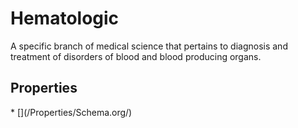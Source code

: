 
# Hematologic

A specific branch of medical science that pertains to diagnosis and treatment of disorders of blood and blood producing organs.

## Properties

<Grid>
* [](/Properties/Schema.org/)

</Grid>

